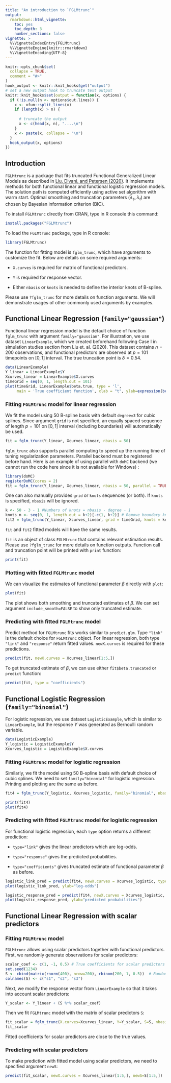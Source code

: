```yaml
---
title: "An introduction to `FGLMtrunc`"
output: 
  rmarkdown::html_vignette:
    toc: yes
    toc_depth: 3
    number_sections: false
vignette: >
  %\VignetteIndexEntry{FGLMtrunc}
  %\VignetteEngine{knitr::rmarkdown}
  %\VignetteEncoding{UTF-8}
---
```


```r
knitr::opts_chunk$set(
  collapse = TRUE,
  comment = "#>"
)
hook_output <- knitr::knit_hooks$get("output")
# set a new output hook to truncate text output
knitr::knit_hooks$set(output = function(x, options) {
  if (!is.null(n <- options$out.lines)) {
    x <- xfun::split_lines(x)
    if (length(x) > n) {
        
      # truncate the output
      x <- c(head(x, n), "....\n")
    }
    x <- paste(x, collapse = "\n")
  }
  hook_output(x, options)
})
```

## Introduction
`FGLMtrunc` is a package that fits truncated Functional Generalized Linear Models as described in [Liu, Divani, and Petersen (2020)](https://doi.org/10.1016/j.csda.2022.107421). It implements methods for both functional linear and functional logistic regression models. The solution path is computed efficiently using active set algorithm with warm start. Optimal smoothing and truncation parameters ($\lambda_s, \lambda_t$) are chosen by Bayesian information criterion (BIC).

To install `FGLMtrunc` directly from CRAN, type in R console this command:
```r
install.packages("FGLMtrunc")
```
To load the `FGLMtrunc` package, type in R console:
```r
library(FGLMtrunc)
```
The function for fitting model is `fglm_trunc`, which have arguments to customize the fit. Below are details on some required arguments:

* `X.curves` is required for matrix of functional predictors. 

* `Y` is required for response vector.

* Either `nbasis` or `knots` is needed to define the interior knots of B-spline.

Please use `?fglm_trunc` for more details on function arguments. We will demonstrate usages of other commonly used arguments by examples.

## Functional Linear Regression (`family="gaussian"`)
Functional linear regression model is the default choice of function `fglm_trunc` with argument `family="gaussian"`.
For illustration, we use dataset `LinearExample`, which we created beforehand following Case I in simulation studies section from Liu et. al. (2020). This dataset contains $n=200$ observations, and functional predictors are observed at $p=101$ timepoints on $[0,1]$ interval. The true truncation point is $\delta = 0.54$.

```r
data(LinearExample)
Y_linear = LinearExample$Y
Xcurves_linear = LinearExample$X.curves
timeGrid = seq(0, 1, length.out = 101)
plot(timeGrid, LinearExample$beta.true, type = 'l', 
     main = 'True coefficient function', xlab = "t", ylab=expression(beta(t)))
```

### Fitting `FGLMtrunc` model for linear regression

We fit the model using 50 B-spline basis with default `degree=3` for cubic splines. Since argument `grid` is not specified, an equally spaced sequence of length $p=101$ on $[0,1]$ interval (including boundaries) will automatically be used.
```r
fit = fglm_trunc(Y_linear, Xcurves_linear, nbasis = 50)
```
`fglm_trunc` also supports parallel computing to speed up the running time of tuning regularization parameters. Parallel backend must be registered before hand. Here is an example of using parallel with `doMC` backend (we cannot run the code here since it is not available for Windows) :
```r
library(doMC)
registerDoMC(cores = 2)
fit = fglm_trunc(Y_linear, Xcurves_linear, nbasis = 50, parallel = TRUE)
```

One can also manually provides `grid` or `knots` sequences (or both). If `knots` is specified, `nbasis` will be ignored.
```r
k <- 50 - 3 - 1 #Numbers of knots = nbasis - degree - 1
knots_n <- seq(0, 1, length.out = k+2)[-c(1, k+2)] # Remove boundary knots
fit2 = fglm_trunc(Y_linear, Xcurves_linear, grid = timeGrid, knots = knots_n)
```

`fit` and `fit2` fitted models will have the same results. 

`fit` is an object of class `FGLMtrunc` that contains relevant estimation results. Please use `?fglm_trunc` for more details on function outputs. Function call and truncation point will be printed with `print` function:
```r
print(fit)
``` 

### Plotting with fitted `FGLMtrunc` model
We can visualize the estimates of functional parameter $\beta$ directly with `plot`:
```r
plot(fit)
```

The plot shows both smoothing and truncated estimates of $\beta$. We can set argument `include_smooth=FALSE` to show only truncated estimate.

### Predicting with fitted `FGLMtrunc` model
Predict method for `FGLMtrunc` fits works similar to `predict.glm`. Type `"link"` is the default choice for `FGLMtrunc` object. For linear regression, both type `"link"` and `"response"` return fitted values. `newX.curves` is required for these predictions.
```r
predict(fit, newX.curves = Xcurves_linear[1:5,])
```

To get truncated estimate of $\beta$, we can use either `fit$beta.truncated` or `predict` function:
```r
predict(fit, type = "coefficients")
```

## Functional Logistic Regression (`family="binomial"`)

For logistic regression, we use dataset `LogisticExample`, which is similar to `LinearExample`, but the response $Y$ was generated as Bernoulli random variable.

```r
data(LogisticExample)
Y_logistic = LogisticExample$Y
Xcurves_logistic = LogisticExample$X.curves
```

### Fitting `FGLMtrunc` model for logistic regression

Similarly, we fit the model using 50 B-spline basis with default choice of cubic splines. We need to set `family="binomial"` for logistic regression. Printing and plotting are the same as before.
```r
fit4 = fglm_trunc(Y_logistic, Xcurves_logistic, family="binomial", nbasis = 50)
```

```r
print(fit4)
plot(fit4)
```

### Predicting with fitted `FGLMtrunc` model for logistic regression
For functional logistic regression, each `type` option returns a different prediction: 

* `type="link"` gives the linear predictors which are log-odds.

* `type="response"` gives the predicted probabilities.

* `type="coefficients"` gives truncated estimate of functional parameter $\beta$ as before.

```r
logistic_link_pred = predict(fit4, newX.curves = Xcurves_logistic, type="link")
plot(logistic_link_pred, ylab="log-odds")
```

```r
logistic_response_pred = predict(fit4, newX.curves = Xcurves_logistic, type="response")
plot(logistic_response_pred, ylab="predicted probabilities")
```

## Functional Linear Regression with scalar predictors
### Fitting `FGLMtrunc` model
`FGLMtrunc` allows using scalar predictors together with functional predictors. First, we randomly generate observations for scalar predictors: 

```r
scalar_coef <- c(1, -1, 0.5) # True coefficients for scalar predictors
set.seed(1234)
S <- cbind(matrix(rnorm(400), nrow=200), rbinom(200, 1, 0.5))  # Randomly generated observations for scalar predictors. Binary coded as 0 and 1.
colnames(S) <- c("s1", "s2", "s3")
```

Next, we modify the response vector from `LinearExample` so that it takes into account scalar predictors:

```r
Y_scalar <- Y_linear + (S %*% scalar_coef)
```

Then we fit `FGLMtrunc` model with the matrix of scalar predictors `S`:

```r
fit_scalar = fglm_trunc(X.curves=Xcurves_linear, Y=Y_scalar, S=S, nbasis = 50)
fit_scalar
```

Fitted coefficients for scalar predictors are close to the true values.

### Predicting with scalar predictors

To make prediction with fitted model using scalar predictors, we need to specified argument `newS`:

```r
predict(fit_scalar, newX.curves = Xcurves_linear[1:5,], newS=S[1:5,])
```

